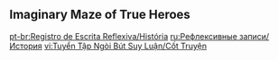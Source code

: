 {{Event Tabs}}

==Imaginary Maze of True Heroes==
{{Transclude|Imaginary Maze of True Heroes|Dialogue|main=1|top=1}}

[[pt-br:Registro de Escrita Reflexiva/História]]
[[ru:Рефлексивные записи/История]]
[[vi:Tuyển Tập Ngòi Bút Suy Luận/Cốt Truyện]]